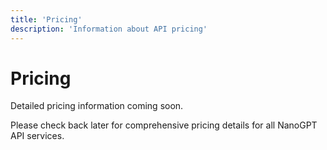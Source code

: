 ```yaml
---
title: 'Pricing'
description: 'Information about API pricing'
---
```


# Pricing

Detailed pricing information coming soon.

Please check back later for comprehensive pricing details for all NanoGPT API services. 
